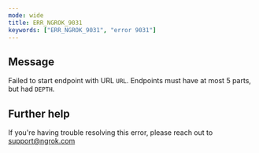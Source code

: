 ```yaml
---
mode: wide
title: ERR_NGROK_9031
keywords: ["ERR_NGROK_9031", "error 9031"]
---
```


## Message

Failed to start endpoint with URL `URL`. Endpoints must have at most 5 parts, but had `DEPTH`.

## Further help

If you're having trouble resolving this error, please reach out to [support@ngrok.com](mailto:support@ngrok.com?subject=Help%20with%20ERR_NGROK_9031)
